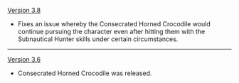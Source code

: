 {{Change History/Header}}
[[Version 3.8]]
* Fixes an issue whereby the Consecrated Horned Crocodile would continue pursuing the character even after hitting them with the Subnautical Hunter skills under certain circumstances.
----
[[Version 3.6]]
* Consecrated Horned Crocodile was released.